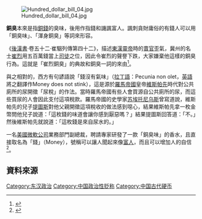 [[File:Hundred_dollar_bill_04.jpg|thumb]]

'''銅臭'''本來是指[[銅錢|銅錢]]的臭味，後用作指錢和譏諷富人。諷刺貪財庸俗的有錢人可以用「銅臭味」、「渾身銅臭」等詞來形容。

《[[後漢書|後漢書]]‧卷五十二‧崔駰列傳第四十二》，描述[[漢靈帝|東漢靈帝]]時的[[賣官|賣官]]歪氣，冀州的名士[[崔烈|崔烈]]用五百萬錢當上[[司徒|司徒]]之位，因此令崔烈的聲譽下跌，大家嫌棄他這樣的銅臭行為。這就是「崔烈銅臭」的典故和銅臭一詞的來由<ref>{{cite news | title = 中華文化 為甚麼古代用銅臭譏諷有錢人？ | date = 2010-11-17 | url = http://hk.epochtimes.com/10/11/17/127637.htm | work = 大紀元時報 | accessdate = 2011-01-25 | archive-date = 2013-05-07 | archive-url = https://web.archive.org/web/20130507110819/http://hk.epochtimes.com/10/11/17/127637.htm | dead-url = no }}</ref>。

與之相對的，西方有句諺語說「錢沒有氣味」（[[拉丁語|拉丁語]]：Pecunia non olet，[[英語|英語]]將之翻譯作Money does not stink），這是源於[[羅馬帝國|羅馬帝國]]皇帝[[維斯帕先|維斯帕先]]時代對公共廁所的尿開徵「尿稅」的作法。當時羅馬帝國有些人會買源自公共廁所的尿，而這些買尿的人會因此支付這項稅款。羅馬帝國的史學家[[苏埃托尼乌斯|苏埃托尼乌斯]]曾寫道說，維斯帕先的兒子[[提圖斯|提圖斯]]對他父親開徵這項稅收的做法感到噁心，結果維斯帕先拿一枚金幣問他兒子說道：「這枚錢的味道會讓你感到厭惡嗎？」結果提圖斯回答道：「不。」然後維斯帕先就說道：「這枚錢是來自尿水的。」

一名[[美國|美國]][[微軟公司|微軟公司]]業務部門副總裁，聘請專家研發了一款「銅臭味」的香水，且直接取名為「錢」（Money），號稱可以讓人聞起來像[[富人|富人]]，而且可以增加人的自信<ref>{{cite news | title = 銅臭味香水　聞起來像富翁 | date = 2011-01-24 | url = http://tw.nextmedia.com/rnews/article/SecID/103/art_id/8177/IssueID/20110124 | work = 蘋果日報 | accessdate = 2011-01-25 | archive-url = https://web.archive.org/web/20190701185830/https://tw.appledaily.com/ | archive-date = 2019-07-01 | dead-url = yes }}</ref>。

==資料來源==
{{Reflist}}

{{Society-stub}}
[[Category:东汉政治|Category:东汉政治]]
[[Category:中国政治性贬称|Category:中国政治性贬称]]
[[Category:中国古代硬币|Category:中国古代硬币]]